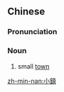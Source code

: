 ==Chinese==
{{zh-forms|s=小镇}}

===Pronunciation===
{{zh-pron
|m=xiǎozhèn
|c=siu2 zan3
|cat=n
}}

===Noun===
{{zh-noun}}

# small [[town]]

[[zh-min-nan:小鎮]]